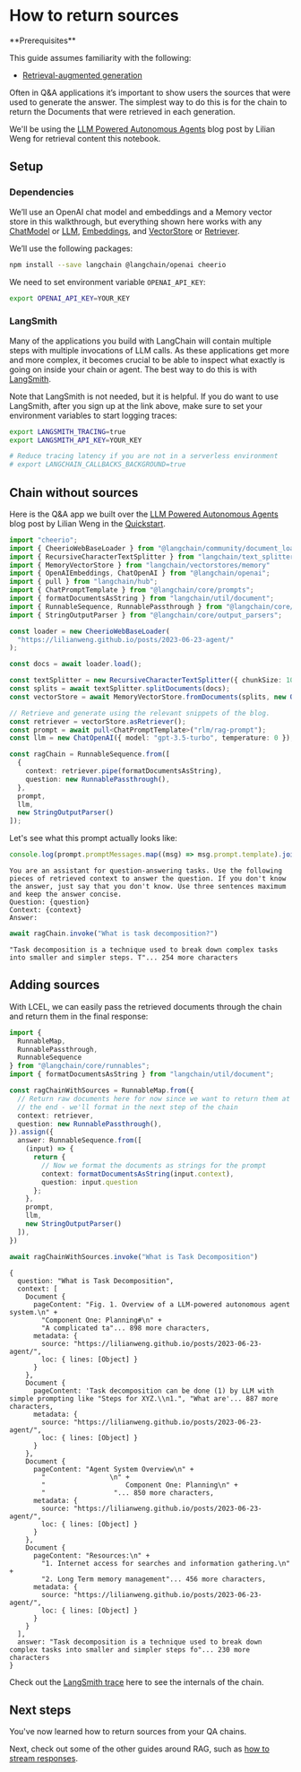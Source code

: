 # How to return sources

<Info>
**Prerequisites**


This guide assumes familiarity with the following:

- [Retrieval-augmented generation](/oss/python/tutorials/rag/)

</Info>

Often in Q&A applications it’s important to show users the sources that were used to generate the answer. The simplest way to do this is for the chain to return the Documents that were retrieved in each generation.

We'll be using the [LLM Powered Autonomous Agents](https://lilianweng.github.io/posts/2023-06-23-agent/) blog post by Lilian Weng for retrieval content this notebook.

## Setup
### Dependencies

We’ll use an OpenAI chat model and embeddings and a Memory vector store in this walkthrough, but everything shown here works with any [ChatModel](/oss/python/concepts/chat_models) or [LLM](/oss/python/concepts/text_llms), [Embeddings](/oss/python/concepts/embedding_models), and [VectorStore](/oss/python/concepts/vectorstores) or [Retriever](/oss/python/concepts/retrievers).

We’ll use the following packages:

```bash
npm install --save langchain @langchain/openai cheerio
```

We need to set environment variable `OPENAI_API_KEY`:

```bash
export OPENAI_API_KEY=YOUR_KEY
```


### LangSmith

Many of the applications you build with LangChain will contain multiple steps with multiple invocations of LLM calls. As these applications get more and more complex, it becomes crucial to be able to inspect what exactly is going on inside your chain or agent. The best way to do this is with [LangSmith](https://smith.langchain.com/).

Note that LangSmith is not needed, but it is helpful. If you do want to use LangSmith, after you sign up at the link above, make sure to set your environment variables to start logging traces:


```bash
export LANGSMITH_TRACING=true
export LANGSMITH_API_KEY=YOUR_KEY

# Reduce tracing latency if you are not in a serverless environment
# export LANGCHAIN_CALLBACKS_BACKGROUND=true
```

## Chain without sources

Here is the Q&A app we built over the [LLM Powered Autonomous Agents](https://lilianweng.github.io/posts/2023-06-23-agent/) blog post by Lilian Weng in the [Quickstart](/oss/python/tutorials/qa_chat_history/).


```typescript
import "cheerio";
import { CheerioWebBaseLoader } from "@langchain/community/document_loaders/web/cheerio";
import { RecursiveCharacterTextSplitter } from "langchain/text_splitter";
import { MemoryVectorStore } from "langchain/vectorstores/memory"
import { OpenAIEmbeddings, ChatOpenAI } from "@langchain/openai";
import { pull } from "langchain/hub";
import { ChatPromptTemplate } from "@langchain/core/prompts";
import { formatDocumentsAsString } from "langchain/util/document";
import { RunnableSequence, RunnablePassthrough } from "@langchain/core/runnables";
import { StringOutputParser } from "@langchain/core/output_parsers";

const loader = new CheerioWebBaseLoader(
  "https://lilianweng.github.io/posts/2023-06-23-agent/"
);

const docs = await loader.load();

const textSplitter = new RecursiveCharacterTextSplitter({ chunkSize: 1000, chunkOverlap: 200 });
const splits = await textSplitter.splitDocuments(docs);
const vectorStore = await MemoryVectorStore.fromDocuments(splits, new OpenAIEmbeddings());

// Retrieve and generate using the relevant snippets of the blog.
const retriever = vectorStore.asRetriever();
const prompt = await pull<ChatPromptTemplate>("rlm/rag-prompt");
const llm = new ChatOpenAI({ model: "gpt-3.5-turbo", temperature: 0 });

const ragChain = RunnableSequence.from([
  {
    context: retriever.pipe(formatDocumentsAsString),
    question: new RunnablePassthrough(),
  },
  prompt,
  llm,
  new StringOutputParser()
]);
```

Let's see what this prompt actually looks like:


```typescript
console.log(prompt.promptMessages.map((msg) => msg.prompt.template).join("\n"));
```
```output
You are an assistant for question-answering tasks. Use the following pieces of retrieved context to answer the question. If you don't know the answer, just say that you don't know. Use three sentences maximum and keep the answer concise.
Question: {question} 
Context: {context} 
Answer:
```

```typescript
await ragChain.invoke("What is task decomposition?")
```



```output
"Task decomposition is a technique used to break down complex tasks into smaller and simpler steps. T"... 254 more characters
```


## Adding sources

With LCEL, we can easily pass the retrieved documents through the chain and return them in the final response:


```typescript
import {
  RunnableMap,
  RunnablePassthrough,
  RunnableSequence
} from "@langchain/core/runnables";
import { formatDocumentsAsString } from "langchain/util/document";

const ragChainWithSources = RunnableMap.from({
  // Return raw documents here for now since we want to return them at
  // the end - we'll format in the next step of the chain
  context: retriever,
  question: new RunnablePassthrough(),
}).assign({
  answer: RunnableSequence.from([
    (input) => {
      return {
        // Now we format the documents as strings for the prompt
        context: formatDocumentsAsString(input.context),
        question: input.question
      };
    },
    prompt,
    llm,
    new StringOutputParser()
  ]),
})

await ragChainWithSources.invoke("What is Task Decomposition")
```



```output
{
  question: "What is Task Decomposition",
  context: [
    Document {
      pageContent: "Fig. 1. Overview of a LLM-powered autonomous agent system.\n" +
        "Component One: Planning#\n" +
        "A complicated ta"... 898 more characters,
      metadata: {
        source: "https://lilianweng.github.io/posts/2023-06-23-agent/",
        loc: { lines: [Object] }
      }
    },
    Document {
      pageContent: 'Task decomposition can be done (1) by LLM with simple prompting like "Steps for XYZ.\\n1.", "What are'... 887 more characters,
      metadata: {
        source: "https://lilianweng.github.io/posts/2023-06-23-agent/",
        loc: { lines: [Object] }
      }
    },
    Document {
      pageContent: "Agent System Overview\n" +
        "                \n" +
        "                    Component One: Planning\n" +
        "                 "... 850 more characters,
      metadata: {
        source: "https://lilianweng.github.io/posts/2023-06-23-agent/",
        loc: { lines: [Object] }
      }
    },
    Document {
      pageContent: "Resources:\n" +
        "1. Internet access for searches and information gathering.\n" +
        "2. Long Term memory management"... 456 more characters,
      metadata: {
        source: "https://lilianweng.github.io/posts/2023-06-23-agent/",
        loc: { lines: [Object] }
      }
    }
  ],
  answer: "Task decomposition is a technique used to break down complex tasks into smaller and simpler steps fo"... 230 more characters
}
```


Check out the [LangSmith trace](https://smith.langchain.com/public/c3753531-563c-40d4-a6bf-21bfe8741d10/r) here to see the internals of the chain.

## Next steps

You've now learned how to return sources from your QA chains.

Next, check out some of the other guides around RAG, such as [how to stream responses](/oss/python/how-to/qa_streaming).
